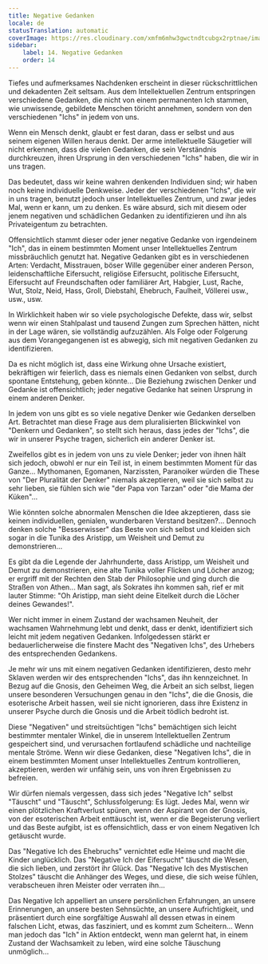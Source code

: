 ```yaml
---
title: Negative Gedanken
locale: de
statusTranslation: automatic
coverImage: https://res.cloudinary.com/xmfm6mhw3gwctndtcubgx2rptnae/image/upload/v1740468922/small_cover_tratado_de_psicologia_revolucionaria_a4c0dca4e0.webp
sidebar:
    label: 14. Negative Gedanken
    order: 14
---
```

Tiefes und aufmerksames Nachdenken erscheint in dieser rückschrittlichen und dekadenten Zeit seltsam. Aus dem Intellektuellen Zentrum entspringen verschiedene Gedanken, die nicht von einem permanenten Ich stammen, wie unwissende, gebildete Menschen töricht annehmen, sondern von den verschiedenen "Ichs" in jedem von uns.

Wenn ein Mensch denkt, glaubt er fest daran, dass er selbst und aus seinem eigenen Willen heraus denkt. Der arme intellektuelle Säugetier will nicht erkennen, dass die vielen Gedanken, die sein Verständnis durchkreuzen, ihren Ursprung in den verschiedenen "Ichs" haben, die wir in uns tragen.

Das bedeutet, dass wir keine wahren denkenden Individuen sind; wir haben noch keine individuelle Denkweise. Jeder der verschiedenen "Ichs", die wir in uns tragen, benutzt jedoch unser Intellektuelles Zentrum, und zwar jedes Mal, wenn er kann, um zu denken. Es wäre absurd, sich mit diesem oder jenem negativen und schädlichen Gedanken zu identifizieren und ihn als Privateigentum zu betrachten.

Offensichtlich stammt dieser oder jener negative Gedanke von irgendeinem "Ich", das in einem bestimmten Moment unser Intellektuelles Zentrum missbräuchlich genutzt hat. Negative Gedanken gibt es in verschiedenen Arten: Verdacht, Misstrauen, böser Wille gegenüber einer anderen Person, leidenschaftliche Eifersucht, religiöse Eifersucht, politische Eifersucht, Eifersucht auf Freundschaften oder familiärer Art, Habgier, Lust, Rache, Wut, Stolz, Neid, Hass, Groll, Diebstahl, Ehebruch, Faulheit, Völlerei usw., usw., usw.

In Wirklichkeit haben wir so viele psychologische Defekte, dass wir, selbst wenn wir einen Stahlpalast und tausend Zungen zum Sprechen hätten, nicht in der Lage wären, sie vollständig aufzuzählen. Als Folge oder Folgerung aus dem Vorangegangenen ist es abwegig, sich mit negativen Gedanken zu identifizieren.

Da es nicht möglich ist, dass eine Wirkung ohne Ursache existiert, bekräftigen wir feierlich, dass es niemals einen Gedanken von selbst, durch spontane Entstehung, geben könnte... Die Beziehung zwischen Denker und Gedanke ist offensichtlich; jeder negative Gedanke hat seinen Ursprung in einem anderen Denker.

In jedem von uns gibt es so viele negative Denker wie Gedanken derselben Art. Betrachtet man diese Frage aus dem pluralisierten Blickwinkel von "Denkern und Gedanken", so stellt sich heraus, dass jedes der "Ichs", die wir in unserer Psyche tragen, sicherlich ein anderer Denker ist.

Zweifellos gibt es in jedem von uns zu viele Denker; jeder von ihnen hält sich jedoch, obwohl er nur ein Teil ist, in einem bestimmten Moment für das Ganze... Mythomanen, Egomanen, Narzissten, Paranoiker würden die These von "Der Pluralität der Denker" niemals akzeptieren, weil sie sich selbst zu sehr lieben, sie fühlen sich wie "der Papa von Tarzan" oder "die Mama der Küken"...

Wie könnten solche abnormalen Menschen die Idee akzeptieren, dass sie keinen individuellen, genialen, wunderbaren Verstand besitzen?... Dennoch denken solche "Besserwisser" das Beste von sich selbst und kleiden sich sogar in die Tunika des Aristipp, um Weisheit und Demut zu demonstrieren...

Es gibt da die Legende der Jahrhunderte, dass Aristipp, um Weisheit und Demut zu demonstrieren, eine alte Tunika voller Flicken und Löcher anzog; er ergriff mit der Rechten den Stab der Philosophie und ging durch die Straßen von Athen... Man sagt, als Sokrates ihn kommen sah, rief er mit lauter Stimme: "Oh Aristipp, man sieht deine Eitelkeit durch die Löcher deines Gewandes!".

Wer nicht immer in einem Zustand der wachsamen Neuheit, der wachsamen Wahrnehmung lebt und denkt, dass er denkt, identifiziert sich leicht mit jedem negativen Gedanken. Infolgedessen stärkt er bedauerlicherweise die finstere Macht des "Negativen Ichs", des Urhebers des entsprechenden Gedankens.

Je mehr wir uns mit einem negativen Gedanken identifizieren, desto mehr Sklaven werden wir des entsprechenden "Ichs", das ihn kennzeichnet. In Bezug auf die Gnosis, den Geheimen Weg, die Arbeit an sich selbst, liegen unsere besonderen Versuchungen genau in den "Ichs", die die Gnosis, die esoterische Arbeit hassen, weil sie nicht ignorieren, dass ihre Existenz in unserer Psyche durch die Gnosis und die Arbeit tödlich bedroht ist.

Diese "Negativen" und streitsüchtigen "Ichs" bemächtigen sich leicht bestimmter mentaler Winkel, die in unserem Intellektuellen Zentrum gespeichert sind, und verursachen fortlaufend schädliche und nachteilige mentale Ströme. Wenn wir diese Gedanken, diese "Negativen Ichs", die in einem bestimmten Moment unser Intellektuelles Zentrum kontrollieren, akzeptieren, werden wir unfähig sein, uns von ihren Ergebnissen zu befreien.

Wir dürfen niemals vergessen, dass sich jedes "Negative Ich" selbst "Täuscht" und "Täuscht", Schlussfolgerung: Es lügt. Jedes Mal, wenn wir einen plötzlichen Kraftverlust spüren, wenn der Aspirant von der Gnosis, von der esoterischen Arbeit enttäuscht ist, wenn er die Begeisterung verliert und das Beste aufgibt, ist es offensichtlich, dass er von einem Negativen Ich getäuscht wurde.

Das "Negative Ich des Ehebruchs" vernichtet edle Heime und macht die Kinder unglücklich. Das "Negative Ich der Eifersucht" täuscht die Wesen, die sich lieben, und zerstört ihr Glück. Das "Negative Ich des Mystischen Stolzes" täuscht die Anhänger des Weges, und diese, die sich weise fühlen, verabscheuen ihren Meister oder verraten ihn...

Das Negative Ich appelliert an unsere persönlichen Erfahrungen, an unsere Erinnerungen, an unsere besten Sehnsüchte, an unsere Aufrichtigkeit, und präsentiert durch eine sorgfältige Auswahl all dessen etwas in einem falschen Licht, etwas, das fasziniert, und es kommt zum Scheitern... Wenn man jedoch das "Ich" in Aktion entdeckt, wenn man gelernt hat, in einem Zustand der Wachsamkeit zu leben, wird eine solche Täuschung unmöglich...

